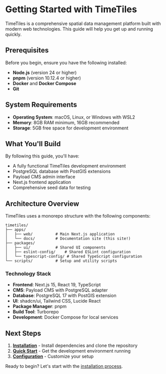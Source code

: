 # Getting Started with TimeTiles

TimeTiles is a comprehensive spatial data management platform built with modern web technologies. This guide will help you get up and running quickly.

## Prerequisites

Before you begin, ensure you have the following installed:

- **Node.js** (version 24 or higher)
- **pnpm** (version 10.12.4 or higher)
- **Docker** and **Docker Compose**
- **Git**

## System Requirements

- **Operating System**: macOS, Linux, or Windows with WSL2
- **Memory**: 8GB RAM minimum, 16GB recommended
- **Storage**: 5GB free space for development environment

## What You'll Build

By following this guide, you'll have:

- A fully functional TimeTiles development environment
- PostgreSQL database with PostGIS extensions
- Payload CMS admin interface
- Next.js frontend application
- Comprehensive seed data for testing

## Architecture Overview

TimeTiles uses a monorepo structure with the following components:

```
timetiles/
├── apps/
│   ├── web/          # Main Next.js application
│   └── docs/         # Documentation site (this site!)
├── packages/
│   ├── ui/           # Shared UI components
│   ├── eslint-config/    # Shared ESLint configuration
│   └── typescript-config/ # Shared TypeScript configuration
└── scripts/          # Setup and utility scripts
```

### Technology Stack

- **Frontend**: Next.js 15, React 19, TypeScript
- **CMS**: Payload CMS with PostgreSQL adapter
- **Database**: PostgreSQL 17 with PostGIS extension
- **UI**: shadcn/ui, Tailwind CSS, Lucide React
- **Package Manager**: pnpm
- **Build Tool**: Turborepo
- **Development**: Docker Compose for local services

## Next Steps

1. **[Installation](/getting-started/installation)** - Install dependencies and clone the repository
2. **[Quick Start](/getting-started/quick-start)** - Get the development environment running
3. **[Configuration](/getting-started/configuration)** - Customize your setup

Ready to begin? Let's start with the [installation process](/getting-started/installation).
